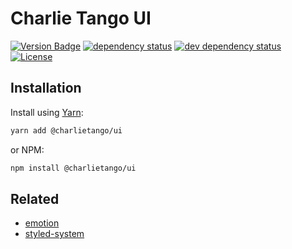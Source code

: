
<Meta title="Docs|Intro" />

# Charlie Tango UI

[![Version Badge][npm-version-svg]][package-url]
[![dependency status][deps-svg]][deps-url]
[![dev dependency status][dev-deps-svg]][dev-deps-url]
[![License][license-image]][license-url]

## Installation

Install using [Yarn](https://yarnpkg.com):

```sh
yarn add @charlietango/ui
```

or NPM:

```sh
npm install @charlietango/ui
```

## Related

- [emotion](https://emotion.sh/)
- [styled-system](https://styled-system.com/)

[package-url]: https://npmjs.org/package/@charlietango/ui
[npm-version-svg]: https://img.shields.io/npm/v/@charlietango/ui.svg
[deps-svg]: https://david-dm.org/charlie-tango/ui.svg
[deps-url]: https://david-dm.org/charlie-tango/ui
[dev-deps-svg]: https://david-dm.org/charlie-tango/ui/dev-status.svg
[dev-deps-url]: https://david-dm.org/charlie-tango/ui#info=devDependencies
[license-image]: http://img.shields.io/npm/l/@charlietango/ui.svg
[license-url]: LICENSE